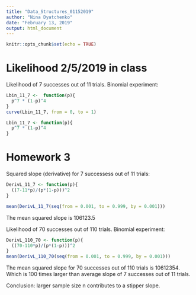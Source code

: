 ```yaml
---
title: "Data_Structures_01152019"
author: "Nina Dyatchenko"
date: "February 13, 2019"
output: html_document
---
```


```r
knitr::opts_chunk$set(echo = TRUE)
```

#  Likelihood 2/5/2019 in class
Likelihood of 7 successes out of 11 trials. Binomial experiment:
```r
Lbin_11_7 <-  function(p){
  p^7 * (1-p)^4
}
curve(Lbin_11_7, from = 0, to = 1)

Lbin_11_7 <- function(p){
  p^7 * (1-p)^4
}
```
#  Homework 3

Squared slope (derivative) for 7 successess out of 11 trials:
```r
DerivL_11_7 <- function(p){
  ((7-11*p)/(p*(1-p)))^2
}

mean(DerivL_11_7(seq(from = 0.001, to = 0.999, by = 0.001)))
```
The mean squared slope is 106123.5

Likelihood of 70 successes out of 110 trials. Binomial experiment:
```r
DerivL_110_70 <- function(p){
  ((70-110*p)/(p*(1-p)))^2
}
mean(DerivL_110_70(seq(from = 0.001, to = 0.999, by = 0.001)))
```

The mean squared slope for 70 successes out of 110 trials is 10612354. Which is
100 times larger than average slope of 7 successes out of 11 trials.

Conclusion: larger sample size n contributes to a stipper slope. 
